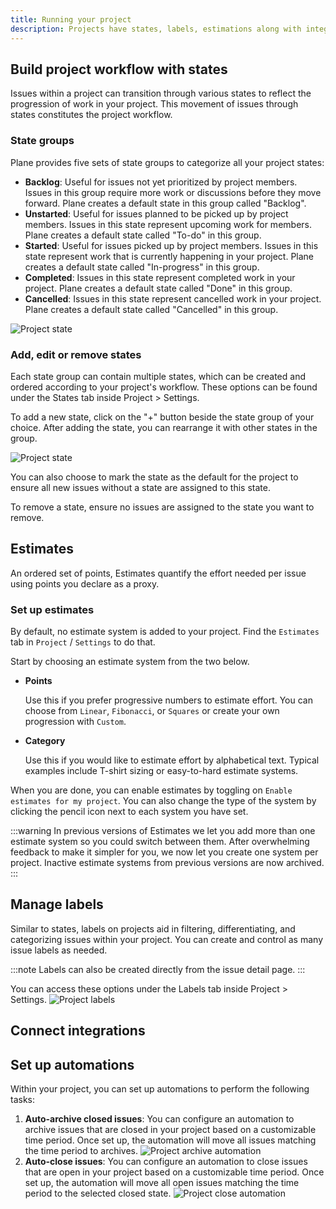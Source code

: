 ```yaml
---
title: Running your project
description: Projects have states, labels, estimations along with integrations and automations which can be setup to run your project smoothly.
---
```

## Build project workflow with states

Issues within a project can transition through various states to reflect the progression of work in your project. This movement of issues through states constitutes the project workflow.

### State groups

Plane provides five sets of state groups to categorize all your project states:

- **Backlog**: Useful for issues not yet prioritized by project members. Issues in this group require more work or discussions before they move forward. Plane creates a default state in this group called "Backlog".
- **Unstarted**: Useful for issues planned to be picked up by project members. Issues in this state represent upcoming work for members. Plane creates a default state called "To-do" in this group.
- **Started**: Useful for issues picked up by project members. Issues in this state represent work that is currently happening in your project. Plane creates a default state called "In-progress" in this group.
- **Completed**: Issues in this state represent completed work in your project. Plane creates a default state called "Done" in this group.
- **Cancelled**: Issues in this state represent cancelled work in your project. Plane creates a default state called "Cancelled" in this group.

![Project state](/img/projects/project-states.png)

### Add, edit or remove states

Each state group can contain multiple states, which can be created and ordered according to your project's workflow. These options can be found under the States tab inside Project &gt; Settings.

To add a new state, click on the "+" button beside the state group of your choice. After adding the state, you can rearrange it with other states in the group.

![Project state](/img/projects/project-new-state.png)

You can also choose to mark the state as the default for the project to ensure all new issues without a state are assigned to this state.

To remove a state, ensure no issues are assigned to the state you want to remove.

## Estimates

An ordered set of points, Estimates quantify the effort needed per issue using points you declare as a proxy.

### Set up estimates

By default, no estimate system is added to your project. Find the `Estimates` tab in `Project` / `Settings` to do that.

Start by choosing an estimate system from the two below.

- **Points**

    Use this if you prefer progressive numbers to estimate effort. You can choose from `Linear`, `Fibonacci`, or `Squares` or create your own progression with `Custom`.

- **Category**
        
    Use this if you would like to estimate effort by alphabetical text. Typical examples include T-shirt sizing or easy-to-hard estimate systems.

When you are done, you can enable estimates by toggling on `Enable estimates for my project`. You can also change the type of the system by clicking the pencil icon next to each system you have set.

:::warning
In previous versions of Estimates we let you add more than one estimate system so you could switch between them. After overwhelming feedback to make it simpler for you, we now let you create one system per project. Inactive estimate systems from previous versions are now archived.
:::

## Manage labels

Similar to states, labels on projects aid in filtering, differentiating, and categorizing issues within your project. You can create and control as many issue labels as needed.

:::note
Labels can also be created directly from the issue detail page.
:::

You can access these options under the Labels tab inside Project > Settings.
![Project labels](/img/projects/project-labels.png)


## Connect integrations

## Set up automations

Within your project, you can set up automations to perform the following tasks:

1. **Auto-archive closed issues**: You can configure an automation to archive issues that are closed in your project based on a customizable time period. Once set up, the automation will move all issues matching the time period to archives.
![Project archive automation](/img/projects/project-automations.png)
2. **Auto-close issues**: You can configure an automation to close issues that are open in your project based on a customizable time period. Once set up, the automation will move all open issues matching the time period to the selected closed state.
![Project close automation](/img/projects/project-close-automation.png)
